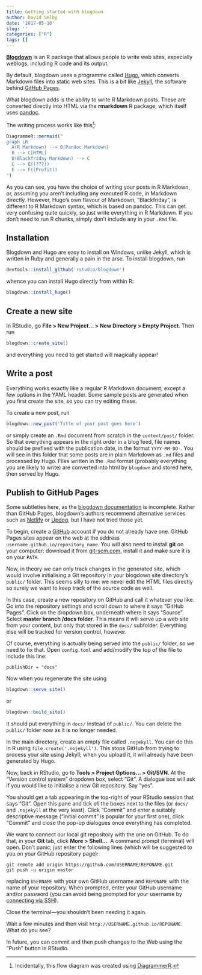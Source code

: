 ```yaml
---
title: Getting started with blogdown
author: David Selby
date: '2017-05-10'
slug: ''
categories: ["R"]
tags: []
---
```


[**Blogdown**](https://bookdown.org/yihui/blogdown/) is an R package that allows people to write web sites, especially weblogs, including R code and its output.

By default, blogdown uses a programme called [Hugo](https://gohugo.io/), which converts Markdown files into static web sites.
This is a bit like [Jekyll](https://jekyllrb.com/), the software behind [GitHub Pages](https://pages.github.com/).

What blogdown adds is the ability to write *R* Markdown posts.
These are converted directly into HTML via the **rmarkdown** R package, which itself uses [pandoc](http://pandoc.org/).

The writing process works like this[^1]:

```r
DiagrammeR::mermaid("
graph LR
  A(R Markdown) --> B[Pandoc Markdown]
  B --> C[HTML]
  D(Blackfriday Markdown) --> C
  C --> E((???))
  E --> F((Profit))
")
```

[^1]: Incidentally, this flow diagram was created using [DiagrammerR](http://rich-iannone.github.io/DiagrammeR/).

As you can see, you have the choice of writing your posts in R Markdown, or, assuming you aren't including any executed R code, in Markdown directly.
However, Hugo's own flavour of Markdown, "Blackfriday", is different to R Markdown syntax, which is based on pandoc.
This can get very confusing quite quickly, so just write everything in R Markdown.
If you don't need to run R chunks, simply don't include any in your `.Rmd` file.

## Installation

Blogdown and Hugo are easy to install on Windows, unlike Jekyll, which is written in Ruby and generally a pain in the arse.
To install blogdown, run
```r
devtools::install_github('rstudio/blogdown')
```
whence you can install Hugo directly from within R:
```r
blogdown::install_hugo()
```

## Create a new site

In RStudio, go **File > New Project... > New Directory > Empty Project**.
Then run
```r
blogdown::create_site()
```
and everything you need to get started will magically appear!

## Write a post

Everything works exactly like a regular R Markdown document, except a few options in the YAML header.
Some sample posts are generated when you first create the site, so you can try editing these.

To create a new post, run
```r
blogdown::new_post('Title of your post goes here')
```
or simply create an `.Rmd` document from scratch in the `content/post/` folder.
So that everything appears in the right order in a blog feed, file names should be prefixed with the publication date, in the format `YYYY-MM-DD-`.
You will see in this folder that some posts are in plain Markdown as `.md` files and processed by Hugo.
Files written in the `.Rmd` format (probably everything you are likely to write) are converted into html by `blogdown` and stored here, then served by Hugo.

## Publish to GitHub Pages

Some subtleties here, as the [blogdown documentation](https://bookdown.org/yihui/blogdown/deployment.html) is incomplete.
Rather than GitHub Pages, blogdown's authors recommend alternative services such as [Netlify](https://www.netlify.com/) or [Updog](https://updog.co/), but I have not tried those yet.

To begin, create a [GitHub](https://github.com/) account if you do not already have one.
GitHub Pages sites appear on the web at the address `username.github.io/repository_name`.
You will also need to install **git** on your computer:
download it from [git-scm.com](https://git-scm.com/), install it and make sure it is on your `PATH`.

Now, in theory we can only track changes in the generated site, which would involve initialising a Git repository in your blogdown site directory's `public/` folder.
This seems silly to me: we never edit the HTML files directly so surely we want to keep track of the source code as well.

In this case, create a new repository on GitHub and call it whatever you like.
Go into the repository settings and scroll down to where it says "GitHub Pages".
Click on the dropdown box, underneath where it says "Source".
Select **master branch /docs folder**.
This means it will serve up a web site from your content, but only that stored in the `docs/` subfolder.
Everything else will be tracked for version control, however.

Of course, everything is actually being served into the `public/` folder, so we need to fix that.
Open `config.toml` and add/modify the top of the file to include this line:
```
publishDir = "docs"
```

Now when you regenerate the site using
```r
blogdown::serve_site()
```
or
```r
blogdown::build_site()
```
it should put everything in `docs/` instead of `public/`.
You can delete the `public/` folder now as it is no longer needed.

In the main directory, create an empty file called `.nojekyll`.
You can do this in R using `file.create('.nojekyll')`.
This stops GitHub from trying to process your site using Jekyll; when you upload it, it will already have been generated by Hugo.

Now, back in RStudio, go to **Tools > Project Options... > Git/SVN**. 
At the "Version control system" dropdown box, select "Git".
A dialogue box will ask if you would like to initialise a new Git repository.
Say "yes".

You should get a tab appearing in the top-right of your RStudio session that says "Git".
Open this pane and tick *all* the boxes next to the files (or `docs/` and `.nojekyll` at the very least).
Click "Commit" and enter a suitably descriptive message ("Initial commit" is popular for your first one), click "Commit" and close the pop-up dialogues once everything has completed.

We want to connect our local git repository with the one on GitHub.
To do that, in your **Git** tab, click **More > Shell...**.
A command prompt (terminal) will open.
Don't panic; just enter the following lines (which will be suggested to you on your GitHub repository page):
```
git remote add origin https://github.com/USERNAME/REPONAME.git
git push -u origin master
```
replacing `USERNAME` with your own GitHub username and `REPONAME` with the name of your repository.
When prompted, enter your GitHub username and/or password (you can avoid being prompted for your username by [connecting via SSH](https://help.github.com/articles/connecting-to-github-with-ssh/)).

Close the terminal---you shouldn't been needing it again.

Wait a few minutes and then visit `http://USERNAME.github.io/REPONAME`. What do you see?

In future, you can commit and then push changes to the Web using the "Push" button in RStudio.
